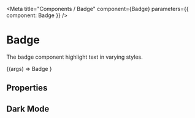 

<Meta title="Components / Badge" component={Badge} parameters={{ component: Badge }} />

# Badge

The badge component highlight text in varying styles. 

<Canvas>
    <Story 
    argTypes={{
        'fcStyle': {control: { type: 'select', options: ['', 'danger', 'info', 'warning', 'success']}},
    }}
    name="Default">
    {(args) =>
        <Badge {...args}>Badge</Badge>
    }
    </Story>
</Canvas>



## Properties

<ArgsTable for={Badge} story="Default" />


## Dark Mode

<BadgeDemoDarkMode />
